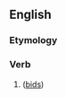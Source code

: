 ==English==

===Etymology===
{{suffix|bid|eth|lang=en}}

===Verb===
{{en-verb form}}

# {{en-archaic third-person singular of|bid}} ([[bids]])